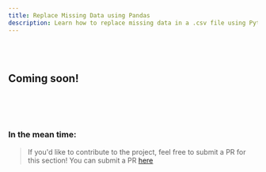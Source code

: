 ```yaml
---
title: Replace Missing Data using Pandas
description: Learn how to replace missing data in a .csv file using Python Pandas
---
```


<br />
<br />

## Coming soon!

<br />
<br />
<br />

### In the mean time:

> If you'd like to contribute to the project, feel free to submit
> a PR for this section!
> You can submit a PR [here](https://github.com/kennethcassel/usepandas)


<EmailSignup />
